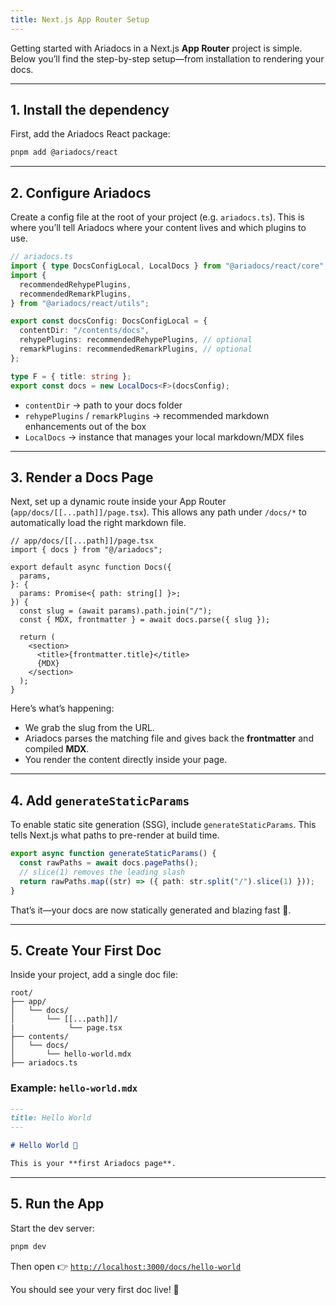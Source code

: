 ```yaml
---
title: Next.js App Router Setup
---
```


Getting started with Ariadocs in a Next.js **App Router** project is simple.
Below you’ll find the step-by-step setup—from installation to rendering your docs.

---

## 1. Install the dependency

First, add the Ariadocs React package:

```bash
pnpm add @ariadocs/react
```

---

## 2. Configure Ariadocs

Create a config file at the root of your project (e.g. `ariadocs.ts`).
This is where you’ll tell Ariadocs where your content lives and which plugins to use.

```ts
// ariadocs.ts
import { type DocsConfigLocal, LocalDocs } from "@ariadocs/react/core";
import {
  recommendedRehypePlugins,
  recommendedRemarkPlugins,
} from "@ariadocs/react/utils";

export const docsConfig: DocsConfigLocal = {
  contentDir: "/contents/docs",
  rehypePlugins: recommendedRehypePlugins, // optional
  remarkPlugins: recommendedRemarkPlugins, // optional
};

type F = { title: string };
export const docs = new LocalDocs<F>(docsConfig);
```

- `contentDir` → path to your docs folder
- `rehypePlugins` / `remarkPlugins` → recommended markdown enhancements out of the box
- `LocalDocs` → instance that manages your local markdown/MDX files

---

## 3. Render a Docs Page

Next, set up a dynamic route inside your App Router (`app/docs/[[...path]]/page.tsx`).
This allows any path under `/docs/*` to automatically load the right markdown file.

```tsx
// app/docs/[[...path]]/page.tsx
import { docs } from "@/ariadocs";

export default async function Docs({
  params,
}: {
  params: Promise<{ path: string[] }>;
}) {
  const slug = (await params).path.join("/");
  const { MDX, frontmatter } = await docs.parse({ slug });

  return (
    <section>
      <title>{frontmatter.title}</title>
      {MDX}
    </section>
  );
}
```

Here’s what’s happening:

- We grab the slug from the URL.
- Ariadocs parses the matching file and gives back the **frontmatter** and compiled **MDX**.
- You render the content directly inside your page.

---

## 4. Add `generateStaticParams`

To enable static site generation (SSG), include `generateStaticParams`.
This tells Next.js what paths to pre-render at build time.

```ts
export async function generateStaticParams() {
  const rawPaths = await docs.pagePaths();
  // slice(1) removes the leading slash
  return rawPaths.map((str) => ({ path: str.split("/").slice(1) }));
}
```

That’s it—your docs are now statically generated and blazing fast 🚀.

---

## 5. Create Your First Doc

Inside your project, add a single doc file:

```
root/
├── app/
│   └── docs/
│       └── [[...path]]/
|            └── page.tsx
├── contents/
│   └── docs/
│       └── hello-world.mdx
├── ariadocs.ts
```

### Example: `hello-world.mdx`

```md
---
title: Hello World
---

# Hello World 👋

This is your **first Ariadocs page**.
```

---

## 5. Run the App

Start the dev server:

```bash
pnpm dev
```

Then open 👉 [`http://localhost:3000/docs/hello-world`](http://localhost:3000/docs/hello-world)

You should see your very first doc live! 🎉
